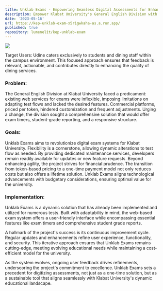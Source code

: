 ```yaml
---
title: Unklab Exams - Empowering Seamless Digital Assessments for Enhanced Learning
description: Empower Klabat University's General English Division with Unklab Exams, an innovative web-based exam system. Designed for flexibility, cost-effectiveness, and continuous improvements, this solution caters to diverse testing needs while facilitating streamlined test administration, grading, and reporting..
date: '2023-05-16'
url: https://kep-unklab-exam-x5rigwkaha-as.a.run.app/
published: true
repository: lumenelit/kep-unklab-exam
---
```


[![](https://cdn.discordapp.com/attachments/582219869244882955/1140657773386940516/web12.png)](https://github.com/lumenelit)

Target Users: Udine caters exclusively to students and dining staff within the campus environment. This focused approach ensures that feedback is relevant, actionable, and contributes directly to enhancing the quality of dining services.

### Problem:

The General English Division at Klabat University faced a predicament: existing web services for exams were inflexible, imposing limitations on adapting test flows and lacked the desired features. Commercial platforms, priced per token, hindered customization and frequent adjustments. Urging a change, the division sought a comprehensive solution that would offer exam timers, student-grade reporting, and a responsive structure.

### Goals:

Unklab Exams aims to revolutionize digital exam systems for Klabat University. Flexibility is a cornerstone, allowing dynamic alterations to test flow as needed. By providing dedicated maintenance services, developers remain readily available for updates or new feature requests. Beyond enhancing agility, the project strives for financial prudence. The transition from token-based pricing to a one-time payment model not only reduces costs but also offers a lifetime solution. Unklab Exams aligns technological advancements with budgetary considerations, ensuring optimal value for the university.

### Implementation:

Unklab Exams is a dynamic solution that has already been implemented and utilized for numerous tests. Built with adaptability in mind, the web-based exam system offers a user-friendly interface while encompassing essential features like exam timers and comprehensive student grade reports.

A hallmark of the project's success is its continuous improvement cycle. Regular updates and enhancements refine user experience, functionality, and security. This iterative approach ensures that Unklab Exams remains cutting-edge, meeting evolving educational needs while maintaining a cost-efficient model for the university.

As the system evolves, ongoing user feedback drives refinements, underscoring the project's commitment to excellence. Unklab Exams sets a precedent for digitizing assessments, not just as a one-time solution, but as a sustainable tool that aligns seamlessly with Klabat University's dynamic educational landscape.

